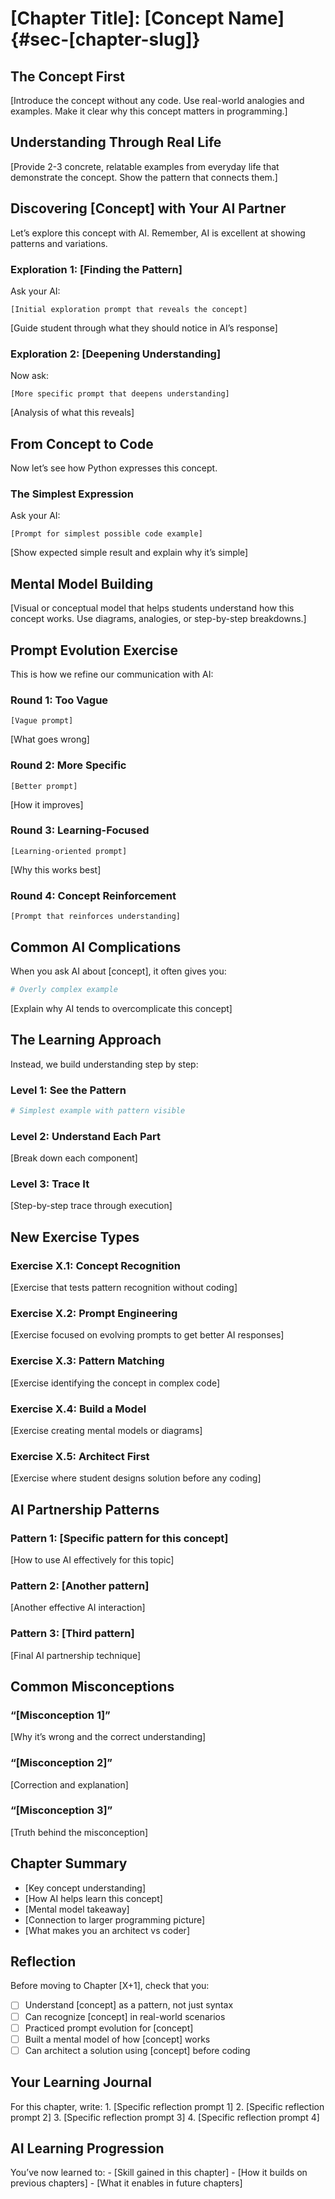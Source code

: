 # [Chapter Title]: [Concept Name] {#sec-[chapter-slug]}

## The Concept First

[Introduce the concept without any code. Use real-world analogies and examples. Make it clear why this concept matters in programming.]

## Understanding Through Real Life

[Provide 2-3 concrete, relatable examples from everyday life that demonstrate the concept. Show the pattern that connects them.]

## Discovering [Concept] with Your AI Partner

Let's explore this concept with AI. Remember, AI is excellent at showing patterns and variations.

### Exploration 1: [Finding the Pattern]

Ask your AI:
```
[Initial exploration prompt that reveals the concept]
```

[Guide student through what they should notice in AI's response]

### Exploration 2: [Deepening Understanding]

Now ask:
```
[More specific prompt that deepens understanding]
```

[Analysis of what this reveals]

## From Concept to Code

Now let's see how Python expresses this concept.

### The Simplest Expression

Ask your AI:
```
[Prompt for simplest possible code example]
```

[Show expected simple result and explain why it's simple]

## Mental Model Building

[Visual or conceptual model that helps students understand how this concept works. Use diagrams, analogies, or step-by-step breakdowns.]

## Prompt Evolution Exercise

This is how we refine our communication with AI:

### Round 1: Too Vague
```
[Vague prompt]
```
[What goes wrong]

### Round 2: More Specific
```
[Better prompt]
```
[How it improves]

### Round 3: Learning-Focused
```
[Learning-oriented prompt]
```
[Why this works best]

### Round 4: Concept Reinforcement
```
[Prompt that reinforces understanding]
```

## Common AI Complications

When you ask AI about [concept], it often gives you:

```python
# Overly complex example
```

[Explain why AI tends to overcomplicate this concept]

## The Learning Approach

Instead, we build understanding step by step:

### Level 1: See the Pattern
```python
# Simplest example with pattern visible
```

### Level 2: Understand Each Part
[Break down each component]

### Level 3: Trace It
[Step-by-step trace through execution]

## New Exercise Types

### Exercise X.1: Concept Recognition
[Exercise that tests pattern recognition without coding]

### Exercise X.2: Prompt Engineering
[Exercise focused on evolving prompts to get better AI responses]

### Exercise X.3: Pattern Matching
[Exercise identifying the concept in complex code]

### Exercise X.4: Build a Model
[Exercise creating mental models or diagrams]

### Exercise X.5: Architect First
[Exercise where student designs solution before any coding]

## AI Partnership Patterns

### Pattern 1: [Specific pattern for this concept]
[How to use AI effectively for this topic]

### Pattern 2: [Another pattern]
[Another effective AI interaction]

### Pattern 3: [Third pattern]
[Final AI partnership technique]

## Common Misconceptions

### "[Misconception 1]"
[Why it's wrong and the correct understanding]

### "[Misconception 2]"
[Correction and explanation]

### "[Misconception 3]"
[Truth behind the misconception]

## Chapter Summary

- [Key concept understanding]
- [How AI helps learn this concept]
- [Mental model takeaway]
- [Connection to larger programming picture]
- [What makes you an architect vs coder]

## Reflection

Before moving to Chapter [X+1], check that you:

- [ ] Understand [concept] as a pattern, not just syntax
- [ ] Can recognize [concept] in real-world scenarios
- [ ] Practiced prompt evolution for [concept]
- [ ] Built a mental model of how [concept] works
- [ ] Can architect a solution using [concept] before coding

## Your Learning Journal

For this chapter, write:
1. [Specific reflection prompt 1]
2. [Specific reflection prompt 2]
3. [Specific reflection prompt 3]
4. [Specific reflection prompt 4]

## AI Learning Progression

You've now learned to:
- [Skill gained in this chapter]
- [How it builds on previous chapters]
- [What it enables in future chapters]